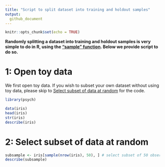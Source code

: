```yaml
---
title: "Script to split dataset into training and holdout samples"
output: 
  github_document
---
```


```r
knitr::opts_chunk$set(echo = TRUE)
```


**Randomly splitting a dataset into training and holdout samples is very simple to do in R, using the ["sample" function](https://www.rdocumentation.org/packages/base/versions/3.6.2/topics/sample). Below we provide script to do so.**


# 1: Open toy data<a name="link1"></a>

We first open toy data. If you wish to subset your own dataset without using toy data, please skip to [Select subset of data at random](#link1) for the code.

```r
library(psych)
```

```r
data(iris)
head(iris)
str(iris)
describe(iris)
```

# 2: Select subset of data at random<a name="link1"></a>
```r
subsample <- iris[sample(nrow(iris), 50), ] # select subset of 50 observations at random
describe(subsample)
```
